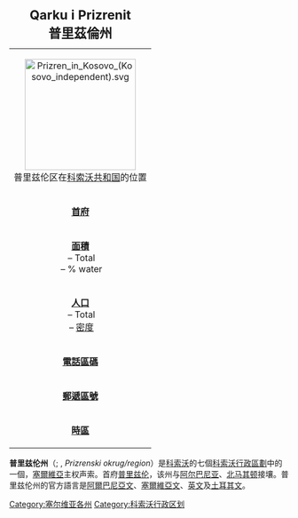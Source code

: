 {{NoteTA
  |G1=地名
  |G2=nationality
}}
{{unreferenced|time=2014-06-16T14:43:36+00:00}}
{| border=1 cellpadding=4 cellspacing=0 class="toccolours" style="float: right; width: 300px; clear: both; margin: 0.5em 0 1em 1em; border-style: solid; border:1px solid #7f7f7f; border-right-width: 2px; border-bottom-width: 2px; border-collapse: collapse; font-size: 95%;"
|+ <big><big>'''Qarku i Prizrenit<br />普里茲倫州'''</big></big>
|-
| align="center" colspan="2" | [[File:Prizren_in_Kosovo_(Kosovo_independent).svg|200px]]<br />普里兹伦区在[[科索沃共和国|科索沃共和国]]的位置
|-
| '''[[首府|首府]]'''
| [[普里兹伦|普里兹伦]]
|-
| '''[[面積|面積]]'''<br /> – Total<br /> – % water
| <br /> ?<br /> n/a
|-
| valign=top | '''[[人口|人口]]'''<br /> – Total<br /> – [[人口密度|密度]]
| <br /> 331,670<br /> ?
|-
| '''[[電話號碼分類計劃|電話區碼]]'''
|  +381 (0)29
|-
| '''[[郵遞區號|郵遞區號]]'''
| 2xxxx
|-
| '''[[時區|時區]]'''
| [[欧洲中部时间|CET]]，夏季[[欧洲中部时间|CEST]]
|}
{{Coord|42.216667| 20.733333|caption=prizren}}
'''普里兹伦州'''（{{lang-sq|Qarku i Prizrenit}}; {{lang-sr|Призренски округ}}, ''Prizrenski okrug/region''）是[[科索沃|科索沃]]的七個[[科索沃行政區劃|科索沃行政區劃]]中的一個，[[塞爾維亞|塞爾維亞]]主权声索。首府[[普里兹伦|普里兹伦]]，该州与[[阿尔巴尼亚|阿尔巴尼亚]]、[[北马其顿|北马其顿]]接壤。普里兹伦州的官方語言是[[阿爾巴尼亞文|阿爾巴尼亞文]]、[[塞爾維亞文|塞爾維亞文]]、[[英文|英文]]及[[土耳其文|土耳其文]]。

{{科索沃行政區劃}}
{{塞爾維亞行政區劃}}
{{Authority control}}

[[Category:塞尔维亚各州|Category:塞尔维亚各州]]
[[Category:科索沃行政区划|Category:科索沃行政区划]]